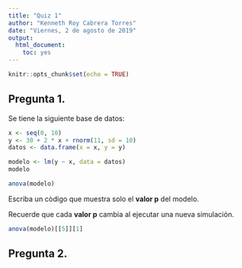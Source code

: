 ```yaml
---
title: "Quiz 1"
author: "Kenneth Roy Cabrera Torres"
date: "Viernes, 2 de agosto de 2019"
output: 
  html_document: 
    toc: yes
---
```


```r
knitr::opts_chunk$set(echo = TRUE)
```


## Pregunta 1.


Se tiene la siguiente base de datos:

```r
x <- seq(0, 10)
y <- 30 + 2 * x + rnorm(11, sd = 10)
datos <- data.frame(x = x, y = y)
```



```r
modelo <- lm(y ~ x, data = datos)
modelo
```
  
```r
anova(modelo)
```

Escriba un còdigo que muestra solo el **valor p** del modelo.

Recuerde que cada **valor p** cambia al ejecutar una nueva simulación.

```r
anova(modelo)[[5]][1]
```


## Pregunta 2. 



